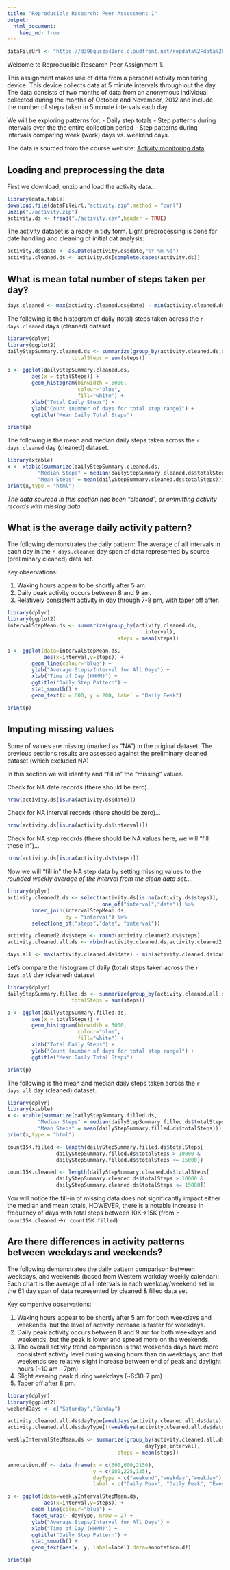 ```yaml
---
title: "Reproducible Research: Peer Assessment 1"
output: 
  html_document:
    keep_md: true
---
```


```r
dataFileUrl <- "https://d396qusza40orc.cloudfront.net/repdata%2Fdata%2Factivity.zip"
```

Welcome to Reproducible Research Peer Assignment 1.

This assignment makes use of data from a personal activity monitoring
device. This device collects data at 5 minute intervals through out the
day. The data consists of two months of data from an anonymous
individual collected during the months of October and November, 2012
and include the number of steps taken in 5 minute intervals each day.

We will be exploring patterns for:
- Daily step totals
- Step patterns during intervals over the the entire collection
period
- Step patterns during intervals comparing week (work) days vs. weekend days.

The data is sourced from the course website: 
[Activity monitoring data][1]

## Loading and preprocessing the data
First we download, unzip and load the activity data...

```r
library(data.table)
download.file(dataFileUrl,"activity.zip",method = "curl")
unzip("./activity.zip")
activity.ds <- fread("./activity.csv",header = TRUE)
```

The activity dataset is already in tidy form.
Light preprocessing is done for date handling and cleaning of initial dat
analysis:

```r
activity.ds$date <- as.Date(activity.ds$date,"%Y-%m-%d")
activity.cleaned.ds <- activity.ds[complete.cases(activity.ds)]
```

## What is mean total number of steps taken per day?

```r
days.cleaned <- max(activity.cleaned.ds$date) - min(activity.cleaned.ds$date) + 1
```

The following is the histogram of daily (total) steps taken across
the `r days.cleaned` days (cleaned) dataset

```r
library(dplyr)
library(ggplot2)
dailyStepSummary.cleaned.ds <- summarize(group_by(activity.cleaned.ds,date),
                     totalSteps = sum(steps))

p <- ggplot(dailyStepSummary.cleaned.ds,
        aes(x = totalSteps)) +
        geom_histogram(binwidth = 5000,
                       colour="blue",
                       fill="white") +
        xlab("Total Daily Steps") +
        ylab("Count (number of days for total step range)") +
        ggtitle("Mean Daily Total Steps")

print(p)
```

The following is the mean and median daily steps taken across
the `r days.cleaned` day (cleaned) dataset.

```r
library(xtable)
x <- xtable(summarize(dailyStepSummary.cleaned.ds, 
          "Median Steps" = median(dailyStepSummary.cleaned.ds$totalSteps),
          "Mean Steps" = mean(dailyStepSummary.cleaned.ds$totalSteps)))
print(x,type = "html")
```

*The data sourced in this section has been "cleaned", or ommitting
activity records with missing data.*

## What is the average daily activity pattern?
The following demonstrates the daily pattern:  The average of all
intervals in each day in the `r days.cleaned` day span of data represented
by source (preliminary cleaned) data set.

Key observations:

1. Waking hours appear to be shortly after 5 am.
2. Daily peak activity occurs between 8 and 9 am.
3. Relatively consistent activity in day through 7-8 pm, with taper off after.

```r
library(dplyr)
library(ggplot2)
intervalStepMean.ds <- summarize(group_by(activity.cleaned.ds,
                                             interval),
                                    steps = mean(steps))

p <- ggplot(data=intervalStepMean.ds,
            aes(x=interval,y=steps)) +
        geom_line(colour="blue") +
        ylab("Average Steps/Interval for All Days") +
        xlab("Time of Day (HHMM)") +
        ggtitle("Daily Step Pattern") +
        stat_smooth() +
        geom_text(x = 600, y = 200, label = "Daily Peak")

print(p)
```

## Imputing missing values
Some of values are missing (marked as "NA") in the original dataset.
The previous sections results are assessed against the preliminary cleaned
dataset (which excluded NA)

In this section we will identify and "fill in" the "missing" values.

Check for NA date records (there should be zero)...
```r
nrow(activity.ds[is.na(activity.ds$date)])
```


Check for NA interval records (there should be zero)...
```r
nrow(activity.ds[is.na(activity.ds$interval)])
```


Check for NA step records (there should be NA values here, we will "fill 
these in")...
```r
nrow(activity.ds[is.na(activity.ds$steps)])
```


Now we will "fill in" the NA step data by setting missing values to the
*rounded weekly average of the interval from the clean data set*....

```r
library(dplyr)
activity.cleaned2.ds <- select(activity.ds[is.na(activity.ds$steps)],
                               one_of("interval","date")) %>%
        inner_join(intervalStepMean.ds, 
                   by = "interval") %>%
        select(one_of("steps","date", "interval"))

activity.cleaned2.ds$steps <- round(activity.cleaned2.ds$steps)
activity.cleaned.all.ds <- rbind(activity.cleaned.ds,activity.cleaned2.ds)
```

```r
days.all <- max(activity.cleaned.ds$date) - min(activity.cleaned.ds$date) + 1
```


Let's compare the histogram of daily (total) steps taken across
the `r days.all` day (cleaned) dataset

```r
library(dplyr)
dailyStepSummary.filled.ds <- summarize(group_by(activity.cleaned.all.ds,date),
                     totalSteps = sum(steps))

p <- ggplot(dailyStepSummary.filled.ds,
        aes(x = totalSteps)) +
        geom_histogram(binwidth = 5000,
                       colour="blue",
                       fill="white") +
        xlab("Total Daily Steps") +
        ylab("Count (number of days for total step range)") +
        ggtitle("Mean Daily Total Steps")

print(p)
```

The following is the mean and median daily steps taken across
the `r days.all` day (cleaned) dataset.

```r
library(dplyr)
library(xtable)
x <- xtable(summarize(dailyStepSummary.filled.ds, 
          "Median Steps" = median(dailyStepSummary.filled.ds$totalSteps),
          "Mean Steps" = mean(dailyStepSummary.filled.ds$totalSteps)))
print(x,type = "html")
```

```r
count15K.filled <- length(dailyStepSummary.filled.ds$totalSteps[
                dailyStepSummary.filled.ds$totalSteps > 10000 &
                dailyStepSummary.filled.ds$totalSteps <= 15000])

count15K.cleaned <- length(dailyStepSummary.cleaned.ds$totalSteps[
                dailyStepSummary.cleaned.ds$totalSteps > 10000 &
                dailyStepSummary.cleaned.ds$totalSteps <= 15000])
```


You will notice the fill-in of missing data does not significantly impact
either the median and mean totals, HOWEVER, there is a notable increase in frequency of days with total steps between 10K->15K (from `r count15K.cleaned`
->`r count15K.filled`)

## Are there differences in activity patterns between weekdays and weekends?
The following demonstrates the daily pattern comparison between weekdays, and weekends (based from Western workday weekly calendar):  Each chart is the average of all intervals in each weekday/weekend set in the 61 day span of data represented by cleaned & filled data set.

Key compartive observations:

1. Waking hours appear to be shortly after 5 am for both weekdays and weekends,
but the level of activity increase is faster for weekdays.
2. Daily peak activity occurs between 8 and 9 am for both weekdays and weekends,
but the peak is lower and spread more on the weekends.
3. The overall activity trend comparison is that weekends days have more consistent
activity level during waking hours than on weekdays, and that weekends see relative
slight increase between end of peak and daylight hours (~10 am - 7pm)
4. Slight evening peak during weekdays (~6:30-7 pm)
5. Taper off after 8 pm.

```r
library(dplyr)
library(ggplot2)
weekendDays <- c("Saturday","Sunday")

activity.cleaned.all.ds$dayType[weekdays(activity.cleaned.all.ds$date) %in% weekendDays] <- "weekend"
activity.cleaned.all.ds$dayType[!(weekdays(activity.cleaned.all.ds$date) %in% weekendDays)] <- "weekday"

weeklyIntervalStepMean.ds <- summarize(group_by(activity.cleaned.all.ds,
                                             dayType,interval),
                                    steps = mean(steps))

annotation.df <- data.frame(x = c(600,600,2150), 
                            y = c(180,225,125), 
                            dayType = c("weekend","weekday","weekday"), 
                            label = c("Daily Peak", "Daily Peak", "Evening Peak"))

p <- ggplot(data=weeklyIntervalStepMean.ds,
            aes(x=interval,y=steps)) +
        geom_line(colour="blue") +
        facet_wrap(~ dayType, nrow = 2) +
        ylab("Average Steps/Interval for All Days") +
        xlab("Time of Day (HHMM)") +
        ggtitle("Daily Step Pattern") +
        stat_smooth() +
        geom_text(aes(x, y, label=label),data=annotation.df)

print(p)
```

[1]: `r dataFileUrl` Activity monitoring data